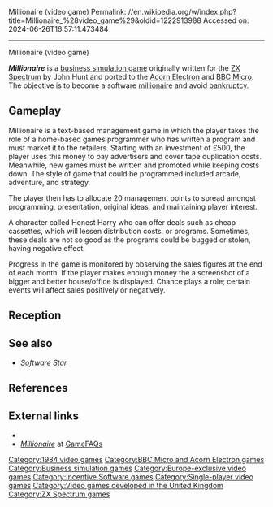 Millionaire (video game)
Permalink: //en.wikipedia.org/w/index.php?title=Millionaire_%28video_game%29&oldid=1222913988
Accessed on: 2024-06-26T16:57:11.473484



------
Millionaire (video game)
{{distinguish|text=[[Millionaire: The Stock Market Simulation]], the stock-market simulation game of the same name by Blue Chip Software}}
{{Unreferenced|date=March 2019}}

{{Infobox video game
|title = Millionaire
|image = MillionaireBoxArtBBCMicro.jpg
|caption = BBC Micro cover art
|developer =
|publisher = [[Incentive Software]]
|designer = John Hunt
|released = {{vgrelease|EU|[[1984 in video gaming|1984]]}}
|genre = [[Business simulation game|Business simulation]]
|modes = [[Single-player video game|Single-player]] 
|platforms = [[ZX Spectrum]], [[Acorn Electron]], [[BBC Micro]]
}}

'''''Millionaire''''' is a [[business simulation game]] originally written for the [[ZX Spectrum]] by John Hunt and ported to the [[Acorn Electron]] and [[BBC Micro]]. The objective is to become a software [[millionaire]] and avoid [[bankruptcy]].

== Gameplay ==
Millionaire is a text-based management game in which the player takes the role of a home-based games programmer who has written a program and must market it to the retailers. Starting with an investment of £500, the player uses this money to pay advertisers and cover tape duplication costs. Meanwhile, new games must be written and promoted while keeping costs down. The style of game that could be programmed included arcade, adventure, and strategy.

The player then has to allocate 20 management points to spread amongst programming, presentation, original ideas, and maintaining player interest.

A character called Honest Harry who can offer deals such as cheap cassettes, which will lessen distribution costs, or programs. Sometimes, these deals are not so good as the programs could be bugged or stolen, having negative effect.

Progress in the game is monitored by observing the sales figures at the end of each month. If the player makes enough money the a screenshot of a bigger and better house/office is displayed. Chance plays a role; certain events will affect sales positively or negatively.

==Reception==
{{empty section|date=February 2016}}

== See also ==
*''[[Software Star]]''

==References==
{{reflist}}

==External links==
*{{WoS game|id=0003204|name=Millionaire}}
*[http://www.gamefaqs.com/bbc/950260-millionaire/data ''Millionaire''] at [[GameFAQs]]

{{Incentive Software}}

[[Category:1984 video games]]
[[Category:BBC Micro and Acorn Electron games]]
[[Category:Business simulation games]]
[[Category:Europe-exclusive video games]]
[[Category:Incentive Software games]]
[[Category:Single-player video games]]
[[Category:Video games developed in the United Kingdom]]
[[Category:ZX Spectrum games]]